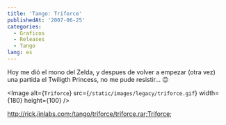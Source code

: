 ```yaml
---
title: 'Tango: Triforce'
publishedAt: '2007-06-25'
categories:
  - Graficos
  - Releases
  - Tango
lang: es
---
```


Hoy me dió el mono del Zelda, y despues de volver a empezar (otra vez) una partida el Twiligth Princess, no me pude resistir... 😉

<Image
  alt={`Triforce`}
  src={`/static/images/legacy/triforce.gif`}
  width={180}
  height={100}
/>

http://rick.jinlabs.com;/tango/triforce/triforce.rar;Triforce;
